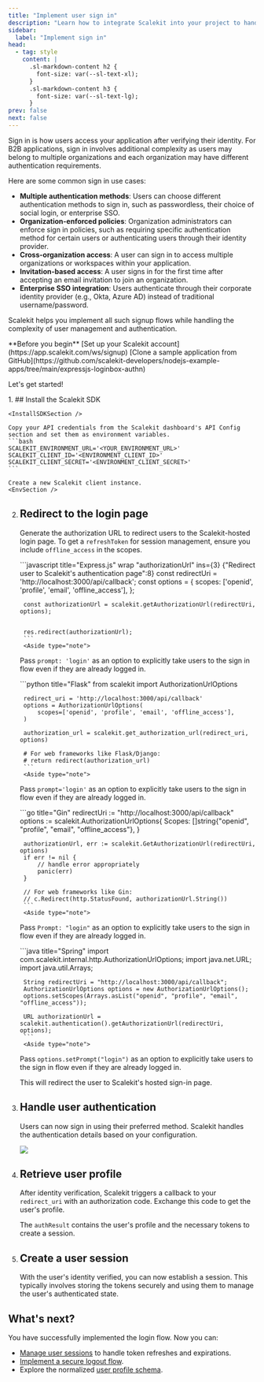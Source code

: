 ```yaml
---
title: "Implement user sign in"
description: "Learn how to integrate Scalekit into your project to handle user login and create secure sessions."
sidebar:
  label: "Implement sign in"
head:
  - tag: style
    content: |
      .sl-markdown-content h2 {
        font-size: var(--sl-text-xl);
      }
      .sl-markdown-content h3 {
        font-size: var(--sl-text-lg);
      }
prev: false
next: false
---
```


Sign in is how users access your application after verifying their identity. For B2B applications, sign in involves additional complexity as users may belong to multiple organizations and each organization may have different authentication requirements.

Here are some common sign in use cases:

- **Multiple authentication methods**: Users can choose different authentication methods to sign in, such as passwordless, their choice of social login, or enterprise SSO.
- **Organization-enforced policies**: Organization administrators can enforce sign in policies, such as requiring specific authentication method for certain users or authenticating users through their identity provider.
- **Cross-organization access**: A user can sign in to access multiple organizations or workspaces within your application.
- **Invitation-based access**: A user signs in for the first time after accepting an email invitation to join an organization.
- **Enterprise SSO integration**: Users authenticate through their corporate identity provider (e.g., Okta, Azure AD) instead of traditional username/password.

Scalekit helps you implement all such signup flows while handling the complexity of user management and authentication.


<div>
   **Before you begin**
  <CheckItem iconName="forward-slash">
     [Set up your Scalekit account](https://app.scalekit.com/ws/signup)
  </CheckItem>
  <CheckItem iconName="github">
     [Clone a sample application from GitHub](https://github.com/scalekit-developers/nodejs-example-apps/tree/main/expressjs-loginbox-authn)
  </CheckItem>
</div>

Let's get started!

<Steps>
 1. ## Install the Scalekit SDK

    <InstallSDKSection />

    Copy your API credentials from the Scalekit dashboard's API Config section and set them as environment variables.
    ```bash
    SCALEKIT_ENVIRONMENT_URL='<YOUR_ENVIRONMENT_URL>'
    SCALEKIT_CLIENT_ID='<ENVIRONMENT_CLIENT_ID>'
    SCALEKIT_CLIENT_SECRET='<ENVIRONMENT_CLIENT_SECRET>'
    ```

    Create a new Scalekit client instance.
    <EnvSection />

  2. ## Redirect to the login page
       Generate the authorization URL to redirect users to the Scalekit-hosted login page. To get a `refreshToken` for session management, ensure you include `offline_access` in the scopes.

      <Tabs syncKey="tech-stack">
        <TabItem value="node" label="Node.js">
          ```javascript title="Express.js" wrap "authorizationUrl" ins={3} {"Redirect user to Scalekit's authentication page":8}
          const redirectUri = 'http://localhost:3000/api/callback';
          const options = {
            scopes: ['openid', 'profile', 'email', 'offline_access'],
          };

          const authorizationUrl = scalekit.getAuthorizationUrl(redirectUri, options);


          res.redirect(authorizationUrl);
          ```
          <Aside type="note">
        Pass `prompt: 'login'` as an option to explicitly take users to the sign in flow even if they are already logged in.
      </Aside>
        </TabItem>
        <TabItem value="python" label="Python">
          ```python title="Flask"
          from scalekit import AuthorizationUrlOptions

          redirect_uri = 'http://localhost:3000/api/callback'
          options = AuthorizationUrlOptions(
              scopes=['openid', 'profile', 'email', 'offline_access'],
          )

          authorization_url = scalekit.get_authorization_url(redirect_uri, options)

          # For web frameworks like Flask/Django:
          # return redirect(authorization_url)
          ```
          <Aside type="note">
        Pass `prompt='login'` as an option to explicitly take users to the sign in flow even if they are already logged in.
      </Aside>
        </TabItem>
        <TabItem value="go" label="Go">
          ```go title="Gin"
          redirectUri := "http://localhost:3000/api/callback"
          options := scalekit.AuthorizationUrlOptions{
              Scopes: []string{"openid", "profile", "email", "offline_access"},
          }

          authorizationUrl, err := scalekit.GetAuthorizationUrl(redirectUri, options)
          if err != nil {
              // handle error appropriately
              panic(err)
          }

          // For web frameworks like Gin:
          // c.Redirect(http.StatusFound, authorizationUrl.String())
          ```
          <Aside type="note">
        Pass `Prompt: "login"` as an option to explicitly take users to the sign in flow even if they are already logged in.
      </Aside>
        </TabItem>
        <TabItem value="java" label="Java">
          ```java title="Spring"
          import com.scalekit.internal.http.AuthorizationUrlOptions;
          import java.net.URL;
          import java.util.Arrays;

          String redirectUri = "http://localhost:3000/api/callback";
          AuthorizationUrlOptions options = new AuthorizationUrlOptions();
          options.setScopes(Arrays.asList("openid", "profile", "email", "offline_access"));

          URL authorizationUrl = scalekit.authentication().getAuthorizationUrl(redirectUri, options);
          ```
          <Aside type="note">
        Pass `options.setPrompt("login")` as an option to explicitly take users to the sign in flow even if they are already logged in.
      </Aside>
        </TabItem>
      </Tabs>


     This will redirect the user to Scalekit's hosted sign-in page.



3. ## Handle user authentication
      Users can now sign in using their preferred method. Scalekit handles the authentication details based on your configuration.

      ![](@/assets/docs/fsa/quickstart/1.png)

      <LinkCard
        title="Configure Authentication Methods"
        href="/fsa/guides/auth-methods/"
        description="Learn how to enable and customize passwordless, social, and enterprise SSO login options."
      />

4. ## Retrieve user profile
      After identity verification, Scalekit triggers a callback to your `redirect_uri` with an authorization code. Exchange this code to get the user's profile.

      <RetrieveUserDetailsSection />

      The `authResult` contains the user's profile and the necessary tokens to create a session.

4. ## Create a user session
      With the user's identity verified, you can now establish a session. This typically involves storing the tokens securely and using them to manage the user's authenticated state.

      <CreateSessionSection />

</Steps>

## What's next?

You have successfully implemented the login flow. Now you can:
- [Manage user sessions](/fsa/guides/manage-session/) to handle token refreshes and expirations.
- [Implement a secure logout flow](/fsa/guides/logout/).
- Explore the normalized [user profile schema](/fsa/reference/user-profile/).